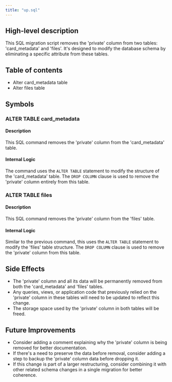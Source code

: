 ```yaml
---
title: "up.sql"
---
```


## High-level description
This SQL migration script removes the 'private' column from two tables: 'card_metadata' and 'files'. It's designed to modify the database schema by eliminating a specific attribute from these tables.

## Table of contents
- Alter card_metadata table
- Alter files table

## Symbols

### ALTER TABLE card_metadata
#### Description
This SQL command removes the 'private' column from the 'card_metadata' table.

#### Internal Logic
The command uses the `ALTER TABLE` statement to modify the structure of the 'card_metadata' table. The `DROP COLUMN` clause is used to remove the 'private' column entirely from this table.

### ALTER TABLE files
#### Description
This SQL command removes the 'private' column from the 'files' table.

#### Internal Logic
Similar to the previous command, this uses the `ALTER TABLE` statement to modify the 'files' table structure. The `DROP COLUMN` clause is used to remove the 'private' column from this table.

## Side Effects
- The 'private' column and all its data will be permanently removed from both the 'card_metadata' and 'files' tables.
- Any queries, views, or application code that previously relied on the 'private' column in these tables will need to be updated to reflect this change.
- The storage space used by the 'private' column in both tables will be freed.

## Future Improvements
- Consider adding a comment explaining why the 'private' column is being removed for better documentation.
- If there's a need to preserve the data before removal, consider adding a step to backup the 'private' column data before dropping it.
- If this change is part of a larger restructuring, consider combining it with other related schema changes in a single migration for better coherence.